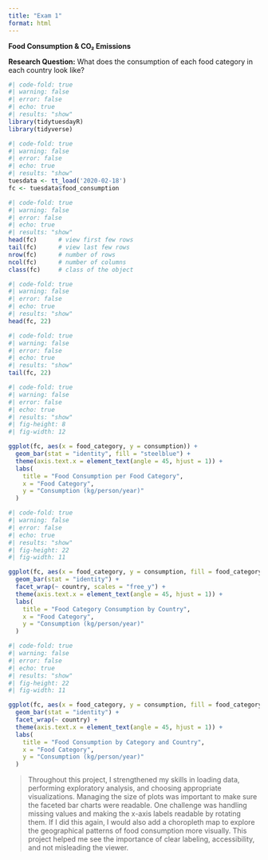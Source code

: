```yaml
---
title: "Exam 1"
format: html
---
```


**Food Consumption & CO₂ Emissions**

**Research Question:** What does the consumption of each food category in each country look like?

```r
#| code-fold: true
#| warning: false
#| error: false
#| echo: true
#| results: "show"
library(tidytuesdayR)
library(tidyverse)

```

```r
#| code-fold: true
#| warning: false
#| error: false
#| echo: true
#| results: "show"
tuesdata <- tt_load('2020-02-18')
fc <- tuesdata$food_consumption

```

```r
#| code-fold: true
#| warning: false
#| error: false
#| echo: true
#| results: "show"
head(fc)      # view first few rows
tail(fc)      # view last few rows
nrow(fc)      # number of rows
ncol(fc)      # number of columns
class(fc)     # class of the object

```

```r
#| code-fold: true
#| warning: false
#| error: false
#| echo: true
#| results: "show"
head(fc, 22)

```

```r
#| code-fold: true
#| warning: false
#| error: false
#| echo: true
#| results: "show"
tail(fc, 22)

```

```r
#| code-fold: true
#| warning: false
#| error: false
#| echo: true
#| results: "show"
#| fig-height: 8
#| fig-width: 12

ggplot(fc, aes(x = food_category, y = consumption)) +
  geom_bar(stat = "identity", fill = "steelblue") +
  theme(axis.text.x = element_text(angle = 45, hjust = 1)) +
  labs(
    title = "Food Consumption per Food Category",
    x = "Food Category",
    y = "Consumption (kg/person/year)"
  )

```

```r
#| code-fold: true
#| warning: false
#| error: false
#| echo: true
#| results: "show"
#| fig-height: 22
#| fig-width: 11

ggplot(fc, aes(x = food_category, y = consumption, fill = food_category)) +
  geom_bar(stat = "identity") +
  facet_wrap(~ country, scales = "free_y") +
  theme(axis.text.x = element_text(angle = 45, hjust = 1)) +
  labs(
    title = "Food Category Consumption by Country",
    x = "Food Category",
    y = "Consumption (kg/person/year)"
  )

```

```r
#| code-fold: true
#| warning: false
#| error: false
#| echo: true
#| results: "show"
#| fig-height: 22
#| fig-width: 11

ggplot(fc, aes(x = food_category, y = consumption, fill = food_category)) +
  geom_bar(stat = "identity") +
  facet_wrap(~ country) +
  theme(axis.text.x = element_text(angle = 45, hjust = 1)) +
  labs(
    title = "Food Consumption by Category and Country",
    x = "Food Category",
    y = "Consumption (kg/person/year)"
  )

```

> Throughout this project, I strengthened my skills in loading data, performing exploratory analysis, and choosing appropriate visualizations.
> Managing the size of plots was important to make sure the faceted bar charts were readable.
> One challenge was handling missing values and making the x-axis labels readable by rotating them.
> If I did this again, I would also add a choropleth map to explore the geographical patterns of food consumption more visually.
> This project helped me see the importance of clear labeling, accessibility, and not misleading the viewer.

